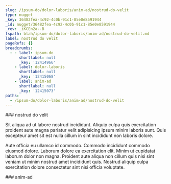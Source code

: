 ```yaml
---
slug: /ipsum-do/dolor-laboris/anim-ad/nostrud-do-velit
type: nugget
_key: 36482fea-4c92-4c0b-91c1-85e0e8591944
_id: nugget/36482fea-4c92-4c0b-91c1-85e0e8591944
_rev: _iKCEn2a--B
fspath: blah/ipsum-do/dolor-laboris/anim-ad/nostrud-do-velit.md
label: nostrud do velit
pageRefs: {}
breadcrumbs:
  - - label: ipsum-do
      shortlabel: null
      _key: '12414966'
    - label: dolor-laboris
      shortlabel: null
      _key: '12415068'
    - label: anim-ad
      shortlabel: null
      _key: '12415073'
paths:
  - /ipsum-do/dolor-laboris/anim-ad/nostrud-do-velit
---
```


<NuggetArea>
<Nugget slug="/ipsum-do/dolor-laboris/anim-ad/nostrud-do-velit" type="nugget" _key="36482fea-4c92-4c0b-91c1-85e0e8591944" _id="nugget/36482fea-4c92-4c0b-91c1-85e0e8591944" _rev="_iKCEn2a--B" fspath="blah/ipsum-do/dolor-laboris/anim-ad/nostrud-do-velit.md" label="nostrud do velit" paths="/ipsum-do/dolor-laboris/anim-ad/nostrud-do-velit">
<NuggetBody>
### nostrud do velit

Sit aliqua ad ut labore nostrud incididunt. Aliquip culpa quis exercitation proident aute magna pariatur velit adipisicing ipsum minim laboris sunt. Quis excepteur amet sit est nulla cillum in sint incididunt non laboris dolore.

Aute officia eu ullamco id commodo. Commodo incididunt commodo eiusmod dolore. Laborum dolore ea exercitation elit. Minim ut cupidatat laborum dolor non magna. Proident aute aliqua non cillum quis nisi sint veniam ut minim nostrud amet incididunt quis. Nostrud aliquip culpa exercitation dolore consectetur sint nisi officia voluptate.

</NuggetBody>
<Breadcrumbs>
<Crumbs>
<Crumb _key="12414966" label="ipsum-do" /><Crumb _key="12415068" label="dolor-laboris" /><Crumb _key="12415073" label="anim-ad" />
</Crumbs>
</Breadcrumbs>
</Nugget>

<NuggetsInbound>
</NuggetsInbound>
<NuggetsOutbound>
</NuggetsOutbound>
</NuggetArea>
<PassagesInbound>
<Passage direction="inbound" type="passage" _key="12415073" _id="passage/12415073" _rev="_iKCEn2a---" label="anim-ad" passage="anim-ad" fspath="blah/ipsum-do/dolor-laboris/anim-ad" paths="/ipsum-do/dolor-laboris/anim-ad" slug="/ipsum-do/dolor-laboris/anim-ad">
<NuggetBody>
### anim-ad

</NuggetBody>
<Breadcrumbs>
<Crumbs>
<Crumb _key="12414966" label="ipsum-do" /><Crumb _key="12415068" label="dolor-laboris" />
</Crumbs>
</Breadcrumbs>
</Passage>

</PassagesInbound>
<PassagesOutbound>
</PassagesOutbound>